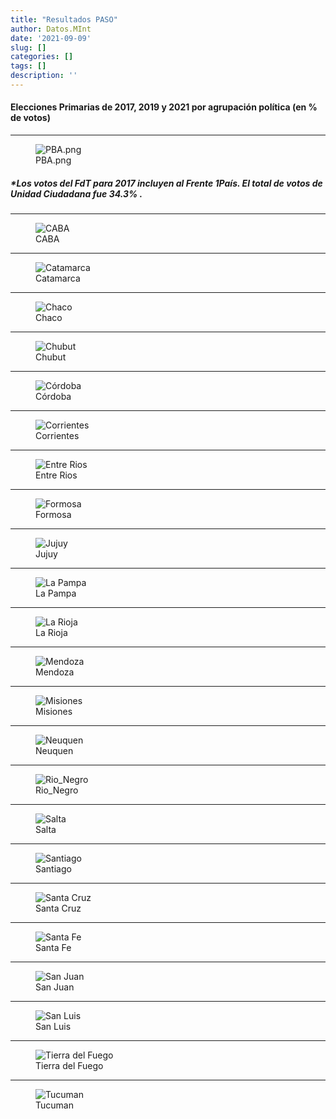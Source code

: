 ```yaml
---
title: "Resultados PASO"
author: Datos.MInt
date: '2021-09-09'
slug: []
categories: []
tags: []
description: ''
---
```

<style type="text/css">
.main-container {
  max-width: 760px;
  margin-left: auto;
  margin-right: auto;
}
</style>


#### **Elecciones Primarias de 2017, 2019 y 2021 por agrupación política (en % de votos)**


----------


![PBA.png](/pba.png)

##### *Los votos del FdT para 2017 incluyen al Frente 1País. El total de votos de Unidad Ciudadana fue 34.3% .

--------------


![CABA](/caba.png)

--------------


![Catamarca](/catamarca.png)

--------------


![Chaco](/chaco.png)

--------------


![Chubut](/chubut.png)

--------------



![Córdoba](/cordoba.png)

--------------



![Corrientes](/corrientes.png)

--------------



![Entre Rios](/erios.png)

--------------



![Formosa](/formosa.png)

--------------



![Jujuy](/jujuy.png)

--------------



![La Pampa](/lpampa.png)

--------------



![La Rioja](/lrioja.png)

--------------



![Mendoza](/mendoza.png)

--------------



![Misiones](/misiones.png)

--------------



![Neuquen](/neuquen.png)

--------------



![Rio_Negro](/regro.png)

--------------


![Salta](/salta.png)

--------------


![Santiago](/santiago.png)

--------------


![Santa Cruz](/scruz.png)


--------------


![Santa Fe](/sfe.png)

--------------


![San Juan](/sjuan.png)

--------------


![San Luis](/sluis.png)

--------------


![Tierra del Fuego](/tdf.png)

--------------


![Tucuman](/tucuman.png)

